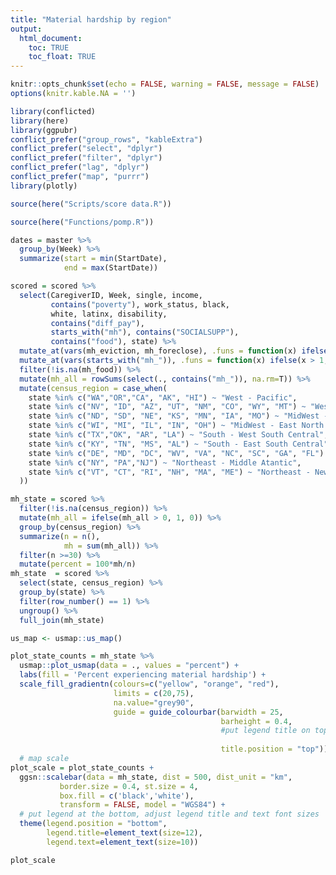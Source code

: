 ```yaml
---
title: "Material hardship by region"
output: 
  html_document:
    toc: TRUE
    toc_float: TRUE
---
```


```r
knitr::opts_chunk$set(echo = FALSE, warning = FALSE, message = FALSE)
options(knitr.kable.NA = '')
```

```r
library(conflicted)
library(here)
library(ggpubr)
conflict_prefer("group_rows", "kableExtra")
conflict_prefer("select", "dplyr")
conflict_prefer("filter", "dplyr")
conflict_prefer("lag", "dplyr")
conflict_prefer("map", "purrr")
library(plotly)
```

```r
source(here("Scripts/score data.R")) 
```

```r
source(here("Functions/pomp.R"))
```

<!-- Prep data -->

```r
dates = master %>%
  group_by(Week) %>%
  summarize(start = min(StartDate),
            end = max(StartDate)) 
```


```r
scored = scored %>%
  select(CaregiverID, Week, single, income,
         contains("poverty"), work_status, black,
         white, latinx, disability,
         contains("diff_pay"), 
         starts_with("mh"), contains("SOCIALSUPP"),
         contains("food"), state) %>%
  mutate_at(vars(mh_eviction, mh_foreclose), .funs = function(x) ifelse(x == 6, NA, x)) %>%
  mutate_at(vars(starts_with("mh_")), .funs = function(x) ifelse(x > 1, 1, 0)) %>%
  filter(!is.na(mh_food)) %>%
  mutate(mh_all = rowSums(select(., contains("mh_")), na.rm=T)) %>%
  mutate(census_region = case_when(
    state %in% c("WA","OR","CA", "AK", "HI") ~ "West - Pacific",
    state %in% c("NV", "ID", "AZ", "UT", "NM", "CO", "WY", "MT") ~ "West - Mountain",
    state %in% c("ND", "SD", "NE", "KS", "MN", "IA", "MO") ~ "MidWest - West North Central",
    state %in% c("WI", "MI", "IL", "IN", "OH") ~ "MidWest - East North Central",
    state %in% c("TX","OK", "AR", "LA") ~ "South - West South Central",
    state %in% c("KY", "TN", "MS", "AL") ~ "South - East South Central",
    state %in% c("DE", "MD", "DC", "WV", "VA", "NC", "SC", "GA", "FL") ~ "South - South Atlantic",
    state %in% c("NY", "PA","NJ") ~ "Northeast - Middle Atantic",
    state %in% c("VT", "CT", "RI", "NH", "MA", "ME") ~ "Northeast - New England"
  ))
```

```r
mh_state = scored %>%
  filter(!is.na(census_region)) %>%
  mutate(mh_all = ifelse(mh_all > 0, 1, 0)) %>%
  group_by(census_region) %>%
  summarize(n = n(),
            mh = sum(mh_all)) %>%
  filter(n >=30) %>%
  mutate(percent = 100*mh/n)
mh_state  = scored %>%
  select(state, census_region) %>%
  group_by(state) %>%
  filter(row_number() == 1) %>%
  ungroup() %>%
  full_join(mh_state)

us_map <- usmap::us_map()

plot_state_counts = mh_state %>%
  usmap::plot_usmap(data = ., values = "percent") +
  labs(fill = 'Percent experiencing material hardship') + 
  scale_fill_gradientn(colours=c("yellow", "orange", "red"),
                       limits = c(20,75),
                       na.value="grey90",
                       guide = guide_colourbar(barwidth = 25, 
                                               barheight = 0.4,
                                               #put legend title on top of legend
                                               
                                               title.position = "top")) 
  # map scale
plot_scale = plot_state_counts + 
  ggsn::scalebar(data = mh_state, dist = 500, dist_unit = "km",
           border.size = 0.4, st.size = 4,
           box.fill = c('black','white'),
           transform = FALSE, model = "WGS84") + 
  # put legend at the bottom, adjust legend title and text font sizes
  theme(legend.position = "bottom",
        legend.title=element_text(size=12), 
        legend.text=element_text(size=10))

plot_scale
```

